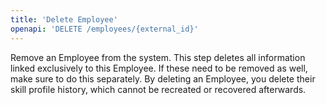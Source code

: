 ```yaml
---
title: 'Delete Employee'
openapi: 'DELETE /employees/{external_id}'
---
```


Remove an Employee from the system. This step deletes all information linked exclusively to this Employee. If these need to be removed as well, make sure to do this separately. By deleting an Employee, you delete their skill profile history, which cannot be recreated or recovered afterwards.
